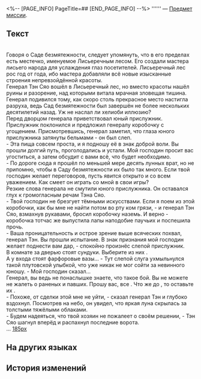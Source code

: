 <%-- [PAGE_INFO]
PageTitle=##
[END_PAGE_INFO] --%>
{{Предмет Инфобокс
|id          = 140333
|Изображение = Предмет .png
|Тип         = Предмет миссии
|Инвентарь   = 
|Редкость    = 3
|Эффект      = 
|Описание    = 
}}
'''''' — [[Предмет миссии]].

==Текст==
<div align="center">{{Цвет|Ключевой|Сказки на ночь Сада безмятежности: Сцена 1 (часть 3)}}</div>
<br />Говоря о Саде безмятежности, следует упомянуть, что в его пределах есть местечко, именуемое Лисьеречным лесом. Его создали мастера лисьего народа для услаждения глаз посетителей. Лисьеречный лес рос год от года, ибо мастера добавляли всё новые изысканные строения непревзойдённой красоты.<br />Генерал Тэн Сяо вошёл в Лисьеречный лес, но вместо красоты нашёл руины и разорение, над которыми витала мрачная зловещая тишина. Генерал подивился тому, как скоро столь прекрасное место настигла разруха, ведь Сад безмятежности был завершён не более нескольких десятилетий назад. Уж не наслал ли хелиоби иллюзию?<br />Перед дворцом генерала приветствовал юный прислужник. Прислужник поклонился и предложил генералу коробочку с угощением. Присмотревшись, генерал заметил, что глаза юного прислужника затянуты бельмами - он был слеп.<br />- Эта пища совсем проста, и я подношу её в знак доброй воли. Вы прошли долгий путь, проголодались и устали. Мой господин просит вас угоститься, а затем обсудит с вами всё, что будет необходимо.<br />- По дороге сюда я прошёл по меньшей мере десять лунных врат, но не припомню, чтобы в Саду безмятежности их было так много. Если твой господин желает переговоров, пусть явится открыто и со всем уважением. Как смеет он играть со мной в свои игры?<br />Резкие слова генерала не смутили юного прислужника. Он оставался глух к громогласным речам Тэна Сяо.<br />- Твой господин не брезгует тёмными искусствами. Если я поем из этой коробочки, как бы мне не найти потом во рту ком грязи, - и генерал Тэн Сяо, взмахнув рукавами, бросил коробочку наземь. И верно - коробочка тотчас же выпустила лапы наподобие паучьих и поспешила прочь.<br />- Ваша проницательность и острое зрение выше всяческих похвал, генерал Тэн. Вы прошли испытание. В знак признания мой господин желает поднести вам дар, - спокойно произнёс слепой прислужник.<br />В комнате за дверью стоят сундуки. Выберите из них {{Цвет|Ключевой|nobold=1|тот, что дешевле всех}}.<br />А у входа стоят фарфоровые вазы... - Тут слепой слуга ухмыльнулся такой плутовской улыбкой, что уже никак не мог сойти за невинного юношу. - Мой господин сказал...<br />Генерал, вы ведь не понаслышке знаете, что такое бой. Вы не можете не жалеть о раненых и павших. Прошу вас, {{Цвет|Ключевой|nobold=1|разбейте}} все {{Цвет|heliobus|nobold=1|лазурные вазы}}. Что же до {{Цвет|Огненный|киноварных}}, то оставьте их {{Цвет|Ключевой|nobold=1|как есть}}.<br />- Похоже, от сделки этой мне не уйти, - сказал генерал Тэн и глубоко вздохнул. Посмотрев на небо, он увидел, что яркая луна скрылась за толстыми тяжёлыми облаками.<br />- Будем надеяться, что твой хозяин не пожалеет о своём решении, - Тэн Сяо шагнул вперёд и распахнул последние ворота.<br />...
[[Файл:Предмет .png|185px]]

==На других языках==
{{На других языках
|en   = 
|zhs  = 
|zht  = 
|ja   = 
|ko   = 
|es   = 
|fr   = 
|ru   = 
|th   = 
|vi   = 
|de   = 
|id   = 
|pt   = 
}}

==История изменений==
{{История изменений|3.5}}